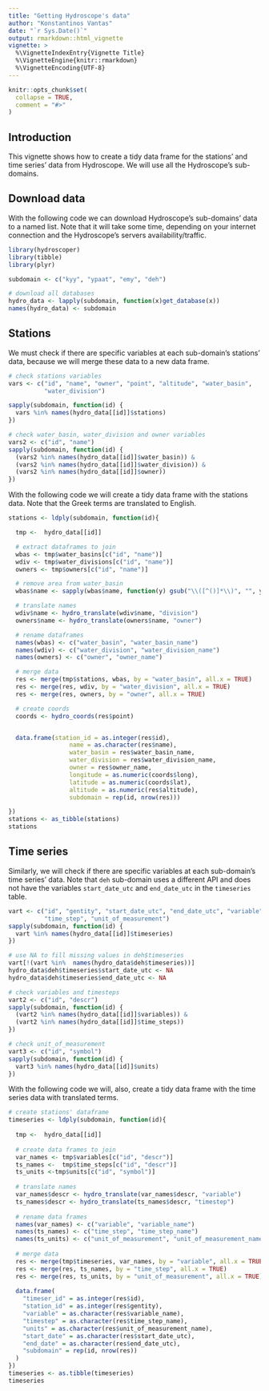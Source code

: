 ```yaml
---
title: "Getting Hydroscope's data"
author: "Konstantinos Vantas"
date: "`r Sys.Date()`"
output: rmarkdown::html_vignette
vignette: >
  %\VignetteIndexEntry{Vignette Title}
  %\VignetteEngine{knitr::rmarkdown}
  %\VignetteEncoding{UTF-8}
---
```


```r
knitr::opts_chunk$set(
  collapse = TRUE,
  comment = "#>"
)
```

## Introduction

This vignette shows how to create a tidy data frame for the stations' and time series' data from Hydroscope. We will use all the Hydroscope's sub-domains.

## Download data

With the following code we can download Hydroscope's sub-domains' data to a named list. Note that it will take some time, depending on your internet connection and the Hydroscope's servers availability/traffic.

```r
library(hydroscoper)
library(tibble)
library(plyr)

subdomain <- c("kyy", "ypaat", "emy", "deh")

# download all databases
hydro_data <- lapply(subdomain, function(x)get_database(x))
names(hydro_data) <- subdomain

```

## Stations

We must check if there are specific variables at each sub-domain's stations' data, because we will merge these data to a new data frame.

```r
# check stations variables
vars <- c("id", "name", "owner", "point", "altitude", "water_basin",
          "water_division")

sapply(subdomain, function(id) {
  vars %in% names(hydro_data[[id]]$stations)
})

# check water_basin, water_division and owner variables
vars2 <- c("id", "name")
sapply(subdomain, function(id) {
  (vars2 %in% names(hydro_data[[id]]$water_basin)) &
  (vars2 %in% names(hydro_data[[id]]$water_division)) &
  (vars2 %in% names(hydro_data[[id]]$owner))
})
```

With the following code we will create a tidy data frame with the stations data. Note that the Greek terms are translated to English.
```r
stations <- ldply(subdomain, function(id){

  tmp <-  hydro_data[[id]]

  # extract dataframes to join
  wbas <- tmp$water_basins[c("id", "name")]
  wdiv <- tmp$water_divisions[c("id", "name")]
  owners <- tmp$owners[c("id", "name")]

  # remove area from water_basin
  wbas$name <- sapply(wbas$name, function(y) gsub("\\([^()]*\\)", "", y))

  # translate names
  wdiv$name <- hydro_translate(wdiv$name, "division")
  owners$name <- hydro_translate(owners$name, "owner")

  # rename dataframes
  names(wbas) <- c("water_basin", "water_basin_name")
  names(wdiv) <- c("water_division", "water_division_name")
  names(owners) <- c("owner", "owner_name")

  # merge data
  res <- merge(tmp$stations, wbas, by = "water_basin", all.x = TRUE)
  res <- merge(res, wdiv, by = "water_division", all.x = TRUE)
  res <- merge(res, owners, by = "owner", all.x = TRUE)

  # create coords
  coords <- hydro_coords(res$point)


  data.frame(station_id = as.integer(res$id),
                 name = as.character(res$name),
                 water_basin = res$water_basin_name,
                 water_division = res$water_division_name,
                 owner = res$owner_name,
                 longitude = as.numeric(coords$long),
                 latitude = as.numeric(coords$lat),
                 altitude = as.numeric(res$altitude),
                 subdomain = rep(id, nrow(res)))

})
stations <- as_tibble(stations)
stations
```

## Time series

Similarly, we will check if there are specific variables at each sub-domain's time series' data. Note that `deh` sub-domain uses a different API and does not have the variables `start_date_utc` and `end_date_utc` in the `timeseries` table.

```r
vart <- c("id", "gentity", "start_date_utc", "end_date_utc", "variable",
          "time_step", "unit_of_measurement")
sapply(subdomain, function(id) {
  vart %in% names(hydro_data[[id]]$timeseries)
})

# use NA to fill missing values in deh$timeseries
vart[!(vart %in%  names(hydro_data$deh$timeseries))]
hydro_data$deh$timeseries$start_date_utc <- NA
hydro_data$deh$timeseries$end_date_utc <- NA

# check variables and timesteps
vart2 <- c("id", "descr")
sapply(subdomain, function(id) {
  (vart2 %in% names(hydro_data[[id]]$variables)) &
  (vart2 %in% names(hydro_data[[id]]$time_steps))
})

# check unit_of_measurement
vart3 <- c("id", "symbol")
sapply(subdomain, function(id) {
  vart3 %in% names(hydro_data[[id]]$units)
})
```

With the following code we will, also, create a tidy data frame with the time series data with translated terms.

```r
# create stations' dataframe
timeseries <- ldply(subdomain, function(id){
  
  tmp <-  hydro_data[[id]]
  
  # create data frames to join
  var_names <- tmp$variables[c("id", "descr")]
  ts_names <-  tmp$time_steps[c("id", "descr")]
  ts_units <-tmp$units[c("id", "symbol")]
  
  # translate names
  var_names$descr <- hydro_translate(var_names$descr, "variable")
  ts_names$descr <- hydro_translate(ts_names$descr, "timestep")
  
  # rename data frames
  names(var_names) <- c("variable", "variable_name")
  names(ts_names) <- c("time_step", "time_step_name")
  names(ts_units) <- c("unit_of_measurement", "unit_of_measurement_name")
  
  # merge data
  res <- merge(tmp$timeseries, var_names, by = "variable", all.x = TRUE)
  res <- merge(res, ts_names, by = "time_step", all.x = TRUE)
  res <- merge(res, ts_units, by = "unit_of_measurement", all.x = TRUE)
  
  data.frame(
    "timeser_id" = as.integer(res$id),
    "station_id" = as.integer(res$gentity),
    "variable" = as.character(res$variable_name),
    "timestep" = as.character(res$time_step_name),
    "units" = as.character(res$unit_of_measurement_name),
    "start_date" = as.character(res$start_date_utc),
    "end_date" = as.character(res$end_date_utc),
    "subdomain" = rep(id, nrow(res))
  )
})
timeseries <- as.tibble(timeseries)
timeseries
```

